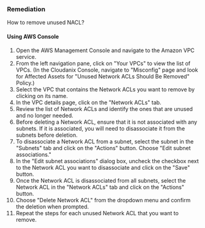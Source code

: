 ### Remediation

How to remove unused NACL?

#### Using AWS Console

1. Open the AWS Management Console and navigate to the Amazon VPC service.
2. From the left navigation pane, click on "Your VPCs" to view the list of VPCs.
    (In the Cloudanix Console, navigate to "Misconfig" page and look for Affected Assets for "Unused Network ACLs Should Be Removed" Policy.)
3. Select the VPC that contains the Network ACLs you want to remove by clicking on its name.
4. In the VPC details page, click on the "Network ACLs" tab.
5. Review the list of Network ACLs and identify the ones that are unused and no longer needed.
6. Before deleting a Network ACL, ensure that it is not associated with any subnets. If it is associated, you will need to disassociate it from the subnets before deletion.
7. To disassociate a Network ACL from a subnet, select the subnet in the "Subnets" tab and click on the "Actions" button. Choose "Edit subnet associations."
8. In the "Edit subnet associations" dialog box, uncheck the checkbox next to the Network ACL you want to disassociate and click on the "Save" button.
9. Once the Network ACL is disassociated from all subnets, select the Network ACL in the "Network ACLs" tab and click on the "Actions" button.
10. Choose "Delete Network ACL" from the dropdown menu and confirm the deletion when prompted.
11. Repeat the steps for each unused Network ACL that you want to remove.

